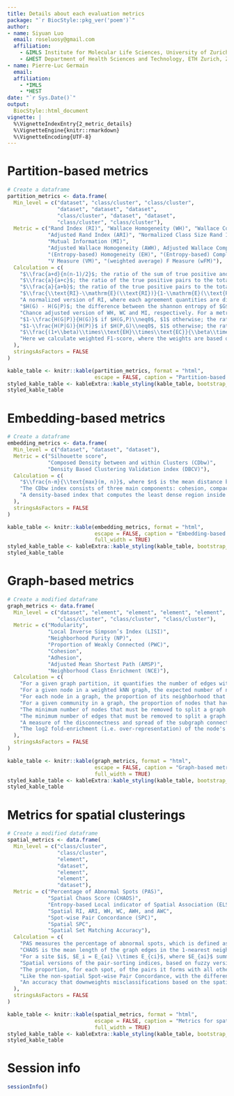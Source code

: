 ```yaml
---
title: Details about each evaluation metrics
package: "`r BiocStyle::pkg_ver('poem')`"
author: 
- name: Siyuan Luo
  email: roseluosy@gmail.com
  affiliation:
    - &IMLS Institute for Molecular Life Sciences, University of Zurich, Zurich, Switzerland
    - &HEST Department of Health Sciences and Technology, ETH Zurich, Zurich, Switzerland
- name: Pierre-Luc Germain
  email: 
  affiliation:
    - *IMLS
    - *HEST
date: "`r Sys.Date()`"
output:
  BiocStyle::html_document
vignette: |
  %\VignetteIndexEntry{2_metric_details}
  %\VignetteEngine{knitr::rmarkdown}
  %\VignetteEncoding{UTF-8}
---
```

<style type="text/css">
.smaller {
  font-size: 10px
}
</style>

# Partition-based metrics

```r
# Create a dataframe
partition_metrics <- data.frame(
  Min_level = c("dataset", "class/cluster", "class/cluster",
                "dataset", "dataset", "dataset",
                "class/cluster", "dataset", "dataset",
                "class/cluster", "class/cluster"),
  Metric = c("Rand Index (RI)", "Wallace Homogeneity (WH)", "Wallace Completeness (WC)", 
             "Adjusted Rand Index (ARI)", "Normalized Class Size Rand Index (NCR)", 
             "Mutual Information (MI)", 
             "Adjusted Wallace Homogeneity (AWH), Adjusted Wallace Completeness (AWC), and Adjusted Mutual Information (AMI)", 
             "(Entropy-based) Homogeneity (EH)", "(Entropy-based) Completeness (EC)", 
             "V Measure (VM)", "(weighted average) F Measure (wFM)"),
  Calculation = c(
    "$\\frac{a+d}{n(n-1)/2}$; the ratio of the sum of true positive and true negative pairs to the total number of object pairs.",
    "$\\frac{a}{a+c}$; the ratio of the true positive pairs to the total number of object pairs that are in the same cluster in $P$.",
    "$\\frac{a}{a+b}$; the ratio of the true positive pairs to the total number of object pairs that are in the same classes in $G$.",
    "$\\frac{\\text{RI}-\\mathrm{E}(\\text{RI})}{1-\\mathrm{E}(\\text{RI})} = \\frac{2(ad-bc)}{(a+b)(b+d)+(a+c)(c+d)}$; adjusting RI by accounting for the expected similarity of all pairings due to chance using the Permutation Model for clusterings. ARI is the harmonic mean of AWH and AWC.",
    "A normalized version of RI, where each agreement quantities are divided by the maximum possible agreement values for their respective class.",
    "$H(G) - H(G|P)$; the difference between the shannon entropy of $G$ and the conditional entropy of $G$ given $P$.",
    "Chance adjusted version of WH, WC and MI, respectively. For a metric M, the chance adjusted version of it is $\\frac{\\text{M}-\\mathrm{E}(\\text{M})}{1-\\mathrm{E}(\\text{M})}$.",
    "$1-\\frac{H(G|P)}{H(G)}$ if $H(G,P)\\neq0$, $1$ otherwise; the ratio of MI to the individual entropy of $G$.",
    "$1-\\frac{H(P|G)}{H(P)}$ if $H(P,G)\\neq0$, $1$ otherwise; the ratio of MI to the individual entropy of $P$.",
    "$\\frac{(1+\\beta)\\times\\text{EH}\\times\\text{EC}}{\\beta\\times\\text{EH}+\\text{EC}}$; the harmonic mean between EH and EC. It is identical to normalized mutual information (NMI) when arithmetic mean is used for averaging in NMI calculation.",
    "Here we calculate weighted F1-score, where the weights are based on the sizes of classes."
  ),
  stringsAsFactors = FALSE
)
```


```r
kable_table <- knitr::kable(partition_metrics, format = "html", 
                            escape = FALSE, caption = "Partition-based metrics. The notation used is common throughout the table: consider comparing the predicted partition $P$ to the ground-truth partition $G$; $a$ is the number of pairs that are in the same group both in $P$ and $G$; $b$ is the number of pairs that are in the same class in $G$ but in different clusters in $P$; $c$ is the number of pairs that are in different classes in $G$ but in the same cluster in $P$; $d$ is the number of pairs that are in different groups both in $P$ and $G$; $n$ is the total number of objects; $E$ is the expectation operator; $H(⋅)$ is the Shannon entropy; $\beta$ is the ratio of weight attributed to homogeneity vs completeness; the expactation value of RI, WH, and WC is calculated when assuming a generalized hypergeometric model.")
styled_kable_table <- kableExtra::kable_styling(kable_table, bootstrap_options = c("striped", "hover"))
styled_kable_table
```


# Embedding-based metrics
```r
# Create a dataframe
embedding_metrics <- data.frame(
  Min_level = c("dataset", "dataset", "dataset"),
  Metric = c("Silhouette score", 
             "Composed Density between and within Clusters (CDbw)", 
             "Density Based Clustering Validation index (DBCV)"),
  Calculation = c(
    "$\\frac{n-m}{\\text{max}(m, n)}$, where $n$ is the mean distance between a sample and the nearest class that the sample is not a part of, and $m$ is the mean intra-class distance.",
    "The CDbw index consists of three main components: cohesion, compactness, and separation between clusters. It uses multiple representative points selected from each cluster to calculate intra-cluster density and between-cluster distances, reflecting the geometry of the clusters and capturing changes in intra-cluster density.",
    "A density-based index that computes the least dense region inside a cluster and the most dense region between the clusters, to measure the within and between cluster density connectedness of clusters."
  ),
  stringsAsFactors = FALSE
)
```

```r
kable_table <- knitr::kable(embedding_metrics, format = "html", 
                            escape = FALSE, caption = "Embedding-based metrics.",
                            full_width = TRUE)
styled_kable_table <- kableExtra::kable_styling(kable_table, bootstrap_options = c("striped", "hover"))
styled_kable_table
```

# Graph-based metrics

```r
# Create a modified dataframe
graph_metrics <- data.frame(
  Min_level = c("dataset", "element", "element", "element", "element", 
                "class/cluster", "class/cluster", "class/cluster"),
  Metric = c("Modularity", 
             "Local Inverse Simpson’s Index (LISI)", 
             "Neighborhood Purity (NP)", 
             "Proportion of Weakly Connected (PWC)", 
             "Cohesion", 
             "Adhesion", 
             "Adjusted Mean Shortest Path (AMSP)", 
             "Neighborhood Class Enrichment (NCE)"),
  Calculation = c(
    "For a given graph partition, it quantifies the number of edges within communities relative to what would be expected by random chance. $Q = \\frac{1}{2m} \\sum_{ij} \\left( A_{ij} - \\gamma \\frac{k_i k_j}{2m} \\right) \\delta(c_i, c_j)$, where $m$ is the number of edges, $A$ is the adjacency matrix of the graph, $k_i$ is the (weighted) degree of $i$, $\\gamma$ is the resolution parameter, and $\\delta(c_i, c_j)$ is $1$ if $i$ and $j$ are in the same community else $0$.",
    "For a given node in a weighted kNN graph, the expected number of nodes needed to be sampled before two nodes are drawn from the same classes within its neighborhood.",
    "For each node in a graph, the proportion of its neighborhood that is of the same class as it.",
    "For a given community in a graph, the proportion of nodes that have more connections to the outside of the community than the inside of the community.",
    "The minimum number of nodes that must be removed to split a graph.",
    "The minimum number of edges that must be removed to split a graph.",
    "A measure of the disconnectness and spread of the subgraph connecting elements of a given class. If the graph subclass is disconnected, the mean shortest path of each connected subgraph $m$ are summed. $\\frac{\\sum_{i} (1+m_i)}{\\sqrt{N}}$, where $m$ is the mean shortest path and $N$ is the number of nodes of the given class. Note that the normalization for size is only approximative, and only applicable for kNN graphs.",
    "The log2 fold-enrichment (i.e. over-representation) of the node's class among its nearest neighbors, over the expected given its relative abundance."
  ),
  stringsAsFactors = FALSE
)
```

```r
kable_table <- knitr::kable(graph_metrics, format = "html", 
                            escape = FALSE, caption = "Graph-based metrics.",
                            full_width = TRUE)
styled_kable_table <- kableExtra::kable_styling(kable_table, bootstrap_options = c("striped", "hover"))
styled_kable_table
```

# Metrics for spatial clusterings

```r
# Create a modified dataframe
spatial_metrics <- data.frame(
  Min_level = c("class/cluster", 
                "class/cluster", 
                "element", 
                "dataset", 
                "element", 
                "element", 
                "dataset"),
  Metric = c("Percentage of Abnormal Spots (PAS)", 
             "Spatial Chaos Score (CHAOS)", 
             "Entropy-based Local indicator of Spatial Association (ELSA)", 
             "Spatial RI, ARI, WH, WC, AWH, and AWC", 
             "Spot-wise Pair Concordance (SPC)", 
             "Spatial SPC", 
             "Spatial Set Matching Accuracy"),
  Calculation = c(
    "PAS measures the percentage of abnormal spots, which is defined as spots with a spatial domain label differing from more than half of its nearest neighbors.",
    "CHAOS is the mean length of the graph edges in the 1-nearest neighbor (1NN) graph for each domain averaged across domains.",
    "For a site $i$, $E_i = E_{ai} \\times E_{ci}$, where $E_{ai}$ summarizes the dissimilarity between site $i$ and the neighbouring sites, and $E_{ci}$ quantifies the diversity of the categories within the neighbourhood of site $i$.",
    "Spatial versions of the pair-sorting indices, based on fuzzy versions of the metrics. Specifically, we use the Normalized Degree of Concordance (NDC, see Hullermeier et al., 2012) and the Adjusted Concordance Index (ACI, see D'Errico et al., 2021) as fuzzy versions of RI and ARI respectively, and developed fuzzy versions of the other metrics using the same logic. In the spatial context, we first make a fuzzy version of the true labels based on the spatial neighborhood, and then track the maximum pair concordance between the predicted labels and either the hard or fuzzy ground truth.",
    "The proportion, for each spot, of the pairs it forms with all other spots that are concordant (i.e. in the same partition or not in both) across the clustering and ground truth. This value will be the same for all spots that share the same combination of cluster and class, and is especially useful for visualization. A variant of this can be computed that ignores negative pairs (i.e. that are discordant in both the clustering and ground truth). When negative pairs are included, the average of SPC equals to the Rand Index.",
    "Like the non-spatial Spot-wise Pair Concordance, with the difference that the clustering is evaluated against both a 'hard' and 'fuzzy' version of the ground truth, as for the computation of the Spatial versions of the pair-sorting indices.",
    "An accuracy that downweights misclassifications based on the spatial neighborhood. Instead of counting as zero in the accuracy computation, the misclassified node counts as the proportion of its spatial neighborhood that is of node's predicted class."
  ),
  stringsAsFactors = FALSE
)
```

```r
kable_table <- knitr::kable(spatial_metrics, format = "html", 
                            escape = FALSE, caption = "Metrics for spatial clusterings.",
                            full_width = TRUE)
styled_kable_table <- kableExtra::kable_styling(kable_table, bootstrap_options = c("striped", "hover"))
styled_kable_table
```

# Session info
```r
sessionInfo()
```